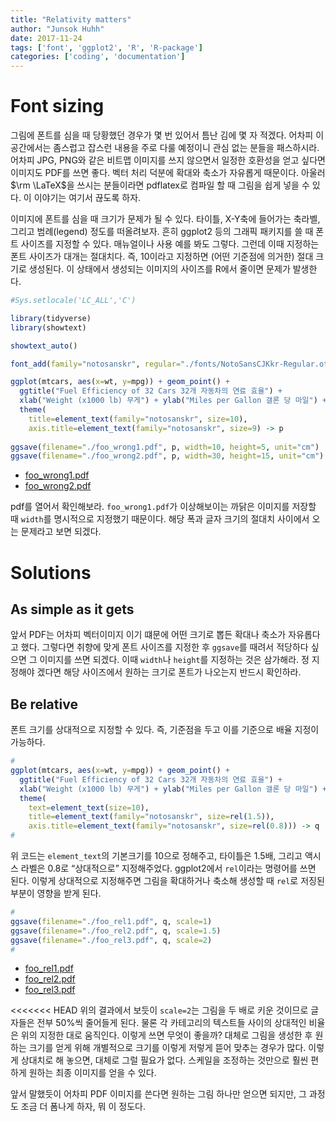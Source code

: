 ```yaml
---
title: "Relativity matters"
author: "Junsok Huhh"
date: 2017-11-24
tags: ['font', 'ggplot2', 'R', 'R-package']
categories: ['coding', 'documentation'] 
---
```


# Font sizing  

그림에 폰트를 심을 때 당황했던 경우가 몇 번 있어서 틈난 김에 몇 자 적겠다. 어차피 이 공간에서는 좀스럽고 잡스런 내용을 주로 다룰 예정이니 관심 없는 분들을 패스하시라. 어차피 JPG, PNG와 같은 비트맵 이미지를 쓰지 않으면서 일정한 호환성을 얻고 싶다면 이미지도 PDF를 쓰면 좋다. 벡터 처리 덕분에 확대와 축소가 자유롭게 때문이다. 아울러 $\rm \LaTeX$을 쓰시는 분들이라면 pdflatex로 컴파일 할 때 그림을 쉽게 넣을 수 있다. 이 이야기는 여기서 끊도록 하자. 

이미지에 폰트를 심을 때 크기가 문제가 될 수 있다. 타이틀, X-Y축에 들어가는 축라벨, 그리고 범례(legend) 정도를 떠올려보자. 흔히 ggplot2 등의 그래픽 패키지를 쓸 때 폰트 사이즈를 지정할 수 있다. 매뉴얼이나 사용 예를 봐도 그렇다. 그런데 이때 지정하는 폰트 사이즈가 대개는 절대치다. 즉, 10이라고 지정하면 (어떤 기준점에 의거한) 절대 크기로 생성된다. 이 상태에서 생성되는 이미지의 사이즈를 R에서 줄이면 문제가 발생한다. 

```r
#Sys.setlocale('LC_ALL','C')
```

```r
library(tidyverse)
library(showtext)

showtext_auto()

font_add(family="notosanskr", regular="./fonts/NotoSansCJKkr-Regular.otf")
```

```r
ggplot(mtcars, aes(x=wt, y=mpg)) + geom_point() +
  ggtitle("Fuel Efficiency of 32 Cars 32개 자동차의 연료 효율") +
  xlab("Weight (x1000 lb) 무게") + ylab("Miles per Gallon 갤론 당 마일") +
  theme(
    title=element_text(family="notosanskr", size=10),
    axis.title=element_text(family="notosanskr", size=9) -> p
    
ggsave(filename="./foo_wrong1.pdf", p, width=10, height=5, unit="cm")
ggsave(filename="./foo_wrong2.pdf", p, width=30, height=15, unit="cm")
```

  * [foo_wrong1.pdf](http://lostineconomics.netlify.com/note/download/foo_wrong1.pdf/)
  * [foo_wrong2.pdf](http://lostineconomics.netlify.com/note/download/foo_wrong2.pdf/)

pdf를 열어서 확인해보라. `foo_wrong1.pdf`가 이상해보이는 까닭은 이미지를 저장할 때 `width`를 명시적으로 지정했기 때문이다. 해당 폭과 글자 크기의 절대치 사이에서 오는 문제라고 보면 되겠다.

# Solutions 

## As simple as it gets 

앞서 PDF는 어차피 벡터이미지 이기 떄문에 어떤 크기로 뽑든 확대나 축소가 자유롭다고 했다. 그렇다면 취향에 맞게 폰트 사이즈를 지정한 후 `ggsave`를 때려서 적당하다 싶으면 그 이미지를 쓰면 되겠다. 이때 `width`나 `height`를 지정하는 것은 삼가해라. 정 지정해야 겠다면 해당 사이즈에서 원하는 크기로 폰트가 나오는지 반드시 확인하라. 

## Be relative 

폰트 크기를 상대적으로 지정할 수 있다. 즉, 기준점을 두고 이를 기준으로 배율 지정이 가능하다. 

```r
#
ggplot(mtcars, aes(x=wt, y=mpg)) + geom_point() +
  ggtitle("Fuel Efficiency of 32 Cars 32개 자동차의 연료 효율") +
  xlab("Weight (x1000 lb) 무게") + ylab("Miles per Gallon 갤론 당 마일") +
  theme(
    text=element_text(size=10), 
    title=element_text(family="notosanskr", size=rel(1.5)),
    axis.title=element_text(family="notosanskr", size=rel(0.8))) -> q
#
```

위 코드는 `element_text`의 기본크기를 10으로 정해주고, 타이틀은 1.5배, 그리고 액시스 라벨은 0.8로 "상대적으로" 지정해주었다. ggplot2에서 `rel`이라는 명령어를 쓰면 된다. 이렇게 상대적으로 지정해주면 그림을 확대하거나 축소해 생성할 때 `rel`로 저징된 부분이 영향을 받게 된다. 

```r
#
ggsave(filename="./foo_rel1.pdf", q, scale=1)
ggsave(filename="./foo_rel2.pdf", q, scale=1.5)
ggsave(filename="./foo_rel3.pdf", q, scale=2)
#
```

  * [foo_rel1.pdf](http://lostineconomics.netlify.com/note/download/foo_rel1.pdf/)
  * [foo_rel2.pdf](http://lostineconomics.netlify.com/note/download/foo_rel2.pdf/)
  * [foo_rel3.pdf](http://lostineconomics.netlify.com/note/download/foo_rel3.pdf/)

<<<<<<< HEAD
위의 결과에서 보듯이 `scale=2`는 그림을 두 배로 키운 것이므로 글자들은 전부 50%씩 줄어들게 된다. 물론 각 카테고리의 텍스트들 사이의 상대적인 비율은 위의 지정한 대로 움직인다. 이렇게 쓰면 무엇이 좋을까? 대체로 그림을 생성한 후 원하는 크기를 얻게 위해 개별적으로 크기를 이렇게 저렇게 뜯어 맞추는 경우가 많다. 이렇게 상대치로 해 놓으면, 대체로 그럴 필요가 없다. 스케일을 조정하는 것만으로 훨씬 편하게 원하는 최종 이미지를 얻을 수 있다. 

앞서 말했듯이 어차피 PDF 이미지를 쓴다면 원하는 그림 하나만 얻으면 되지만, 그 과정도 조금 더 폼나게 하자, 뭐 이 정도다. 
